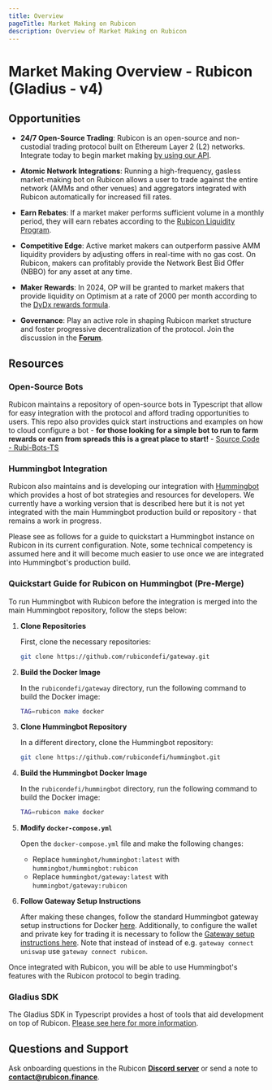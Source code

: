 ```yaml
---
title: Overview
pageTitle: Market Making on Rubicon
description: Overview of Market Making on Rubicon
---
```


# Market Making Overview - Rubicon (Gladius - v4)

## Opportunities

- **24/7 Open-Source Trading**: Rubicon is an open-source and non-custodial trading protocol built on Ethereum Layer 2 (L2) networks. Integrate today to begin market making [by using our API](/api-guides/rubicon-v4/gladius-api).

- **Atomic Network Integrations**: Running a high-frequency, gasless market-making bot on Rubicon allows a user to trade against the entire network (AMMs and other venues) and aggregators integrated with Rubicon automatically for increased fill rates.

- **Earn Rebates**: If a market maker performs sufficient volume in a monthly period, they will earn rebates according to the [Rubicon Liquidity Program](/rubiconLiquidityProgram).

- **Competitive Edge**: Active market makers can outperform passive AMM liquidity providers by adjusting offers in real-time with no gas cost. On Rubicon, makers can profitably provide the Network Best Bid Offer (NBBO) for any asset at any time.

- **Maker Rewards**: In 2024, OP will be granted to market makers that provide liquidity on Optimism at a rate of 2000 per month according to the [DyDx rewards formula](https://docs.dydx.community/governance-documentation/rewards/liquidity-provider-rewards).

- **Governance**: Play an active role in shaping Rubicon market structure and foster progressive decentralization of the protocol. Join the discussion in the **[Forum](https://forum.rubicon.finance/)**.

## Resources

### Open-Source Bots

Rubicon maintains a repository of open-source bots in Typescript that allow for easy integration with the protocol and afford trading opportunities to users. This repo also provides quick start instructions and examples on how to cloud configure a bot - **for those looking for a simple bot to run to farm rewards or earn from spreads this is a great place to start!**
    - [Source Code - Rubi-Bots-TS](https://github.com/RubiconDeFi/rubi-bots-ts)

### Hummingbot Integration

Rubicon also maintains and is developing our integration with [Hummingbot](https://hummingbot.org/) which provides a host of bot strategies and resources for developers. We currently have a working version that is described here but it is not yet integrated with the main Hummingbot production build or repository - that remains a work in progress.

Please see as follows for a guide to quickstart a Hummingbot instance on Rubicon in its current configuration. Note, some technical competency is assumed here and it will become much easier to use once we are integrated into Hummingbot's production build.

### Quickstart Guide for Rubicon on Hummingbot (Pre-Merge)

To run Hummingbot with Rubicon before the integration is merged into the main Hummingbot repository, follow the steps below:

1. **Clone Repositories**

    First, clone the necessary repositories:

    ```bash
    git clone https://github.com/rubicondefi/gateway.git
    ```

2. **Build the Docker Image**

    In the `rubicondefi/gateway` directory, run the following command to build the Docker image:

    ```bash
    TAG=rubicon make docker
    ```

3. **Clone Hummingbot Repository**

    In a different directory, clone the Hummingbot repository:

    ```bash
    git clone https://github.com/rubicondefi/hummingbot.git
    ```

4. **Build the Hummingbot Docker Image**

    In the `rubicondefi/hummingbot` directory, run the following command to build the Docker image:

    ```bash
    TAG=rubicon make docker
    ```

5. **Modify `docker-compose.yml`**

    Open the `docker-compose.yml` file and make the following changes:

    - Replace `hummingbot/hummingbot:latest` with `hummingbot/hummingbot:rubicon`
    - Replace `hummingbot/gateway:latest` with `hummingbot/gateway:rubicon`

6. **Follow Gateway Setup Instructions**

    After making these changes, follow the standard Hummingbot gateway setup instructions for Docker [here](https://hummingbot.org/gateway/installation/#install-with-docker). Additionally, to configure the wallet and private key for trading it is necessary to follow the [Gateway setup instructions here](https://hummingbot.org/gateway/setup/#listing-dex-connectors). Note that instead of instead of e.g. `gateway connect uniswap` use `gateway connect rubicon`.

Once integrated with Rubicon, you will be able to use Hummingbot's features with the Rubicon protocol to begin trading.


### Gladius SDK

The Gladius SDK in Typescript provides a host of tools that aid development on top of Rubicon. [Please see here for more information](https://github.com/RubiconDeFi/gladius-sdk).

## Questions and Support

Ask onboarding questions in the Rubicon **[Discord server](https://discord.com/invite/E7pS24J)** or send a note to **contact@rubicon.finance**.
